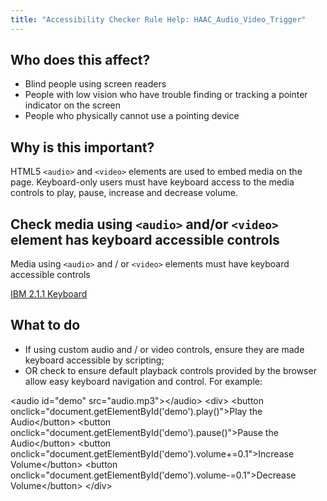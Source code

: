 ```yaml
---
title: "Accessibility Checker Rule Help: HAAC_Audio_Video_Trigger"
---
```


<div className="toolHelp">
<Row>
<Column colLg={5} colMd={3} colSm={4} className="toolLeft">

## Who does this affect?

* Blind people using screen readers
* People with low vision who have trouble finding or tracking a pointer indicator on the screen
* People who physically cannot use a pointing device

## Why is this important?

HTML5 `<audio>` and `<video>` elements are used to embed media on the page. Keyboard-only users must have keyboard access to the media controls to play, pause, increase and decrease volume.

</Column>
<Column colLg={11} colMd={5} colSm={4} className="toolMain">

<div id="locLevel"></div>

## Check media using `<audio>` and/or `<video>` element has keyboard accessible controls
Media using `<audio>` and / or `<video>` elements must have keyboard accessible controls

[IBM 2.1.1 Keyboard](http://www.ibm.com/able/guidelines/ci162/keyboard.html) 

<div id="locSnippet"></div>

## What to do

* If using custom audio and / or video controls, ensure they are made keyboard accessible by scripting;
* OR check to ensure default playback controls provided by the browser allow easy keyboard navigation and control.
For example:

<CodeSnippet type="multi" light={true}>&lt;audio id="demo" src="audio.mp3"&gt;&lt;/audio&gt;
    &lt;div&gt;
        &lt;button onclick="document.getElementById('demo').play()"&gt;Play the Audio&lt;/button&gt;
        &lt;button onclick="document.getElementById('demo').pause()"&gt;Pause the Audio&lt;/button&gt;
        &lt;button onclick="document.getElementById('demo').volume+=0.1"&gt;Increase Volume&lt;/button&gt;
        &lt;button onclick="document.getElementById('demo').volume-=0.1"&gt;Decrease Volume&lt;/button&gt;
    &lt;/div&gt;</CodeSnippet>

</Column>
</Row>
</div>

